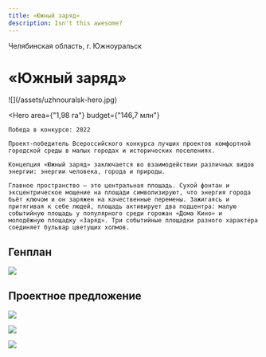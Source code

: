 ```yaml
---
title: «Южный заряд»
description: Isn't this awesome?
---
```


<AffinumLogo />

Челябинская область, г. Южноуральск

# «Южный заряд»

<Wide>
    ![](/assets/uzhnouralsk-hero.jpg)
</Wide>

<Hero
    area={"1,98 га"}
    budget={"146,7 млн"}
>
    Победа в конкурсе: 2022  

    Проект-победитель Всероссийского конкурса лучших проектов комфортной городской среды в малых городах и исторических поселениях.

    Концепция «Южный заряд» заключается во взаимодействии различных видов энергии: энергии человека, города и природы.

    Главное пространство — это центральная площадь. Сухой фонтан и эксцентрическое мощение на площади символизируют, что энергия города бьёт ключом и он заряжен на качественные перемены. Зажигаясь и притягивая к себе людей, площадь активирует два подцентра: малую событийную площадь у популярного среди горожан «Дома Кино» и молодёжную площадку «Заряд». Три событийные площадки разного характера соединяет бульвар цветущих холмов.
</Hero>

## Генплан

![](/assets/uzhnouralsk-00.jpg)

## Проектное предложение

![](/assets/uzhnouralsk-01.jpg)

![](/assets/uzhnouralsk-02.jpg)

![](/assets/uzhnouralsk-03.jpg)

